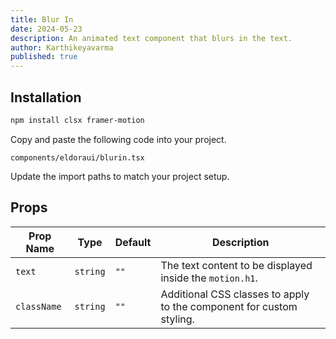 ```yaml
---
title: Blur In
date: 2024-05-23
description: An animated text component that blurs in the text.
author: Karthikeyavarma
published: true
---
```


<ComponentPreview name="blurindemo" />

## Installation

<Steps>

<Step>

```bash
npm install clsx framer-motion
```

</Step>

<Step>Copy and paste the following code into your project.</Step>

`components/eldoraui/blurin.tsx`

<ComponentSource name="blurin" />

<Step>Update the import paths to match your project setup.</Step>

</Steps>

## Props

| Prop Name   | Type     | Default | Description                                                          |
| ----------- | -------- | ------- | -------------------------------------------------------------------- |
| `text`      | `string` | `""`    | The text content to be displayed inside the `motion.h1`.             |
| `className` | `string` | `""`    | Additional CSS classes to apply to the component for custom styling. |
